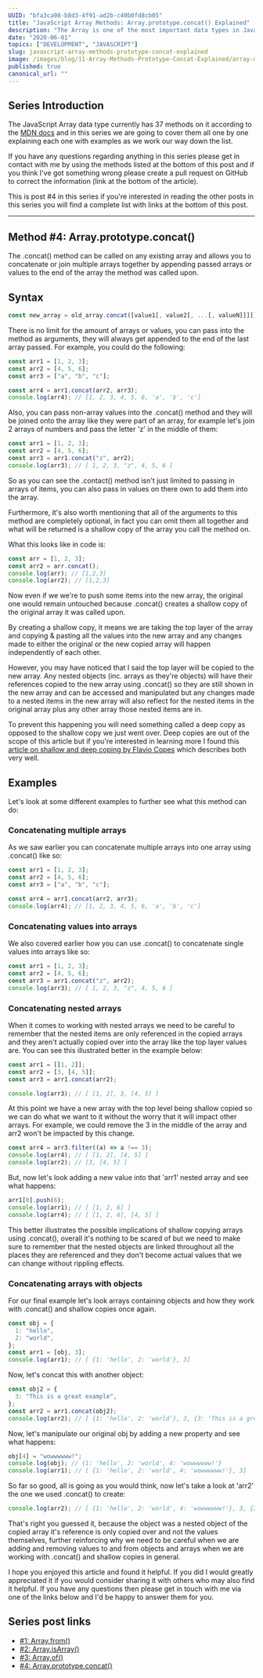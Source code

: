 ```yaml
---
UUID: "bfa3ca98-b8d3-4f91-ad2b-c40b0fd8cb05"
title: "JavaScript Array Methods: Array.prototype.concat() Explained"
description: "The Array is one of the most important data types in JavaScript, here is everything you need to know about the Array method Array.prototype.concat()."
date: "2020-06-01"
topics: ["DEVELOPMENT", "JAVASCRIPT"]
slug: javascript-array-methods-prototype-concat-explained
image: /images/blog/11-Array-Methods-Prototype-Concat-Explained/array-methods-prototype-concat-explained.png
published: true
canonical_url: ""
---
```


## Series Introduction

The JavaScript Array data type currently has 37 methods on it according to the [MDN docs](https://developer.mozilla.org/en-US/docs/Web/JavaScript/Reference/Global_Objects/Array) and in this series we are going to cover them all one by one explaining each one with examples as we work our way down the list.

If you have any questions regarding anything in this series please get in contact with me by using the methods listed at the bottom of this post and if you think I've got something wrong please create a pull request on GitHub to correct the information (link at the bottom of the article).

This is post #4 in this series if you're interested in reading the other posts in this series you will find a complete list with links at the bottom of this post.

---

## Method #4: Array.prototype.concat()

The .concat() method can be called on any existing array and allows you to concatenate or join multiple arrays together by appending passed arrays or values to the end of the array the method was called upon.

## Syntax

```jsx
const new_array = old_array.concat([value1[, value2[, ...[, valueN]]]])
```

There is no limit for the amount of arrays or values, you can pass into the method as arguments, they will always get appended to the end of the last array passed. For example, you could do the following:

```jsx
const arr1 = [1, 2, 3];
const arr2 = [4, 5, 6];
const arr3 = ["a", "b", "c"];

const arr4 = arr1.concat(arr2, arr3);
console.log(arr4); // [1, 2, 3, 4, 5, 6, 'a', 'b', 'c']
```

Also, you can pass non-array values into the .concat() method and they will be joined onto the array like they were part of an array, for example let's join 2 arrays of numbers and pass the letter 'z' in the middle of them:

```jsx
const arr1 = [1, 2, 3];
const arr2 = [4, 5, 6];
const arr3 = arr1.concat("z", arr2);
console.log(arr3); // [ 1, 2, 3, "z", 4, 5, 6 ]
```

So as you can see the .contact() method isn't just limited to passing in arrays of items, you can also pass in values on there own to add them into the array.

Furthermore, it's also worth mentioning that all of the arguments to this method are completely optional, in fact you can omit them all together and what will be returned is a shallow copy of the array you call the method on.

What this looks like in code is:

```jsx
const arr = [1, 2, 3];
const arr2 = arr.concat();
console.log(arr); // [1,2,3]
console.log(arr2); // [1,2,3]
```

Now even if we we're to push some items into the new array, the original one would remain untouched because .concat() creates a shallow copy of the original array it was called upon.

By creating a shallow copy, it means we are taking the top layer of the array and copying & pasting all the values into the new array and any changes made to either the original or the new copied array will happen independently of each other.

However, you may have noticed that I said the top layer will be copied to the new array. Any nested objects (inc. arrays as they're objects) will have their references copied to the new array using .concat() so they are still shown in the new array and can be accessed and manipulated but any changes made to a nested items in the new array will also reflect for the nested items in the original array plus any other array those nested items are in.

To prevent this happening you will need something called a deep copy as opposed to the shallow copy we just went over. Deep copies are out of the scope of this article but if you're interested in learning more I found this [article on shallow and deep coping by Flavio Copes](https://flaviocopes.com/how-to-clone-javascript-object/) which describes both very well.

## Examples

Let's look at some different examples to further see what this method can do:

### Concatenating multiple arrays

As we saw earlier you can concatenate multiple arrays into one array using .concat() like so:

```jsx
const arr1 = [1, 2, 3];
const arr2 = [4, 5, 6];
const arr3 = ["a", "b", "c"];

const arr4 = arr1.concat(arr2, arr3);
console.log(arr4); // [1, 2, 3, 4, 5, 6, 'a', 'b', 'c']
```

### Concatenating values into arrays

We also covered earlier how you can use .concat() to concatenate single values into arrays like so:

```jsx
const arr1 = [1, 2, 3];
const arr2 = [4, 5, 6];
const arr3 = arr1.concat("z", arr2);
console.log(arr3); // [ 1, 2, 3, "z", 4, 5, 6 ]
```

### Concatenating nested arrays

When it comes to working with nested arrays we need to be careful to remember that the nested items are only referenced in the copied arrays and they aren't actually copied over into the array like the top layer values are. You can see this illustrated better in the example below:

```jsx
const arr1 = [[1, 2]];
const arr2 = [3, [4, 5]];
const arr3 = arr1.concat(arr2);

console.log(arr3); // [ [1, 2], 3, [4, 5] ]
```

At this point we have a new array with the top level being shallow copied so we can do what we want to it without the worry that it will impact other arrays. For example, we could remove the 3 in the middle of the array and arr2 won't be impacted by this change.

```jsx
const arr4 = arr3.filter((a) => a !== 3);
console.log(arr4); // [ [1, 2], [4, 5] ]
console.log(arr2); // [3, [4, 5] ]
```

But, now let's look adding a new value into that 'arr1' nested array and see what happens:

```jsx
arr1[0].push(6);
console.log(arr1); // [ [1, 2, 6] ]
console.log(arr4); // [ [1, 2, 6], [4, 5] ]
```

This better illustrates the possible implications of shallow copying arrays using .concat(), overall it's nothing to be scared of but we need to make sure to remember that the nested objects are linked throughout all the places they are referenced and they don't become actual values that we can change without rippling effects.

### Concatenating arrays with objects

For our final example let's look arrays containing objects and how they work with .concat() and shallow copies once again.

```jsx
const obj = {
  1: "hello",
  2: "world",
};
const arr1 = [obj, 3];
console.log(arr1); // [ {1: 'hello', 2: 'world'}, 3]
```

Now, let's concat this with another object:

```jsx
const obj2 = {
  3: "This is a great example",
};
const arr2 = arr1.concat(obj2);
console.log(arr2); // [ {1: 'hello', 2: 'world'}, 3, {3: 'This is a great example'}]
```

Now, let's manipulate our original obj by adding a new property and see what happens:

```jsx
obj[4] = "wowwwwww!";
console.log(obj); // {1: 'hello', 2: 'world', 4: 'wowwwwww!'}
console.log(arr1); // [ {1: 'hello', 2: 'world', 4: 'wowwwwww!'}, 3]
```

So far so good, all is going as you would think, now let's take a look at 'arr2' the one we used .concat() to create:

```jsx
console.log(arr2); // [ {1: 'hello', 2: 'world', 4: 'wowwwwww!'}, 3, {3: 'This is a great example'}]
```

That's right you guessed it, because the object was a nested object of the copied array it's reference is only copied over and not the values themselves, further reinforcing why we need to be careful when we are adding and removing values to and from objects and arrays when we are working with .concat() and shallow copies in general.

I hope you enjoyed this article and found it helpful. If you did I would greatly appreciated it if you would consider sharing it with others who may also find it helpful. If you have any questions then please get in touch with me via one of the links below and I'd be happy to answer them for you.

## Series post links

- [#1: Array.from()](https://conermurphy.com/javascript-array-methods-from-explained)
- [#2: Array.isArray()](https://conermurphy.com/javascript-array-methods-isarray-explained)
- [#3: Array.of()](https://conermurphy.com/javascript-array-methods-of-explained)
- [#4: Array.prototype.concat()](https://conermurphy.com/javascript-array-methods-prototype-concat-explained)
